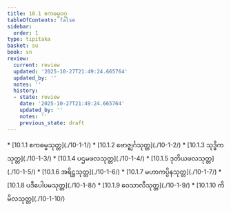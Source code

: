 ```yaml
---
title: 10.1 ဧကဓမ္မဝဂ္ဂ
tableOfContents: false
sidebar:
  order: 1
type: tipitaka
basket: su
book: sn
review:
  current: review
  updated: '2025-10-27T21:49:24.665764'
  updated_by: ''
  notes: ''
  history:
  - state: review
    date: '2025-10-27T21:49:24.665764'
    updated_by: ''
    notes: ''
    previous_state: draft
---
```



<ReviewStatus review={frontmatter.review} showDetails={true} />

<HypothesisAnnotation frontmatter={frontmatter} />

<DynamicBreadcrumb />



<TableOfContents book="sn" section="10.1">
* [10.1.1 ဧကဓမ္မသုတ္တ](./10-1-1/)
* [10.1.2 ဗောဇ္ဈင်္ဂသုတ္တ](./10-1-2/)
* [10.1.3 သုဒ္ဓိကသုတ္တ](./10-1-3/)
* [10.1.4 ပဌမဖလသုတ္တ](./10-1-4/)
* [10.1.5 ဒုတိယဖလသုတ္တ](./10-1-5/)
* [10.1.6 အရိဋ္ဌသုတ္တ](./10-1-6/)
* [10.1.7 မဟာကပ္ပိနသုတ္တ](./10-1-7/)
* [10.1.8 ပဒီပေါပမသုတ္တ](./10-1-8/)
* [10.1.9 ဝေသာလီသုတ္တ](./10-1-9/)
* [10.1.10 ကိမိလသုတ္တ](./10-1-10/)
</TableOfContents>